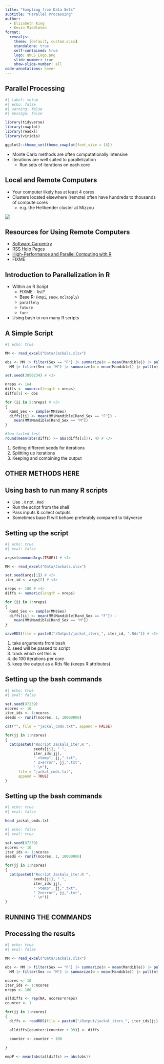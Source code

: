 ```yaml
---
title: "Sampling from Data Sets"
subtitle: "Parallel Processing"
author:
  - Elizabeth King
  - Kevin Middleton
format:
  revealjs:
    theme: [default, custom.scss]
    standalone: true
    self-contained: true
    logo: QMLS_Logo.png
    slide-number: true
    show-slide-number: all
code-annotations: hover
---
```


## Parallel Processing

```r
#| label: setup
#| echo: false
#| warning: false
#| message: false

library(tidyverse)
library(cowplot)
library(readxl)
library(viridis)

ggplot2::theme_set(theme_cowplot(font_size = 18))

```

- Monte Carlo methods are often computationally intensive
- Iterations are well suited to parallelization 
    - Run sets of iterations on each core


## Local and Remote Computers

- Your computer likely has at least 4 cores
- Clusters located elsewhere (remote) often have hundreds to thousands of compute cores
    - e.g. the Hellbender cluster at Mizzou

![](https://docs.rnet.missouri.edu/img/login-node.png)

## Resources for Using Remote Computers

- [Software Carpentry](https://software-carpentry.org/lessons/)
- [RSS Help Pages](https://docs.rnet.missouri.edu/)
- [High-Performance and Parallel Computing with R](https://cran.r-project.org/web/views/HighPerformanceComputing.html)
- FIXME

## Introduction to Parallelization in R

- Within an R Script
    - FIXME - list?
    - Base R: (`Rmpi`, `snow`, `mclapply`)
    - `parallely`
    - `future`
    - `furr`
- Using bash to run many R scripts
    

## A Simple Script 

```r
#| echo: true

MM <- read_excel("Data/Jackals.xlsx")

obs <- MM |> filter(Sex == "F") |> summarize(m = mean(Mandible)) |> pull(m) -
  MM |> filter(Sex == "M") |> summarize(m = mean(Mandible)) |> pull(m)

set.seed(3850234) # <1>

nreps <- 1e4
diffs <- numeric(length = nreps)
diffs[1] <- obs

for (ii in 2:nreps) # <2>
{
  Rand_Sex <- sample(MM$Sex)
  diffs[ii] <- mean(MM$Mandible[Rand_Sex == "F"]) -
    mean(MM$Mandible[Rand_Sex == "M"])
}

#two-tailed test
round(mean(abs(diffs) >= abs(diffs[1])), 4) # <3>

```

1. Setting different seeds for iterations
2. Splitting up iterations
3. Keeping and combining the output

## OTHER METHODS HERE

## Using bash to run many R scripts

  - Use `.R` not `.Rmd`
  - Run the script from the shell
  - Pass inputs & collect outputs
  - Sometimes base R will behave preferably compared to tidyverse 

## Setting up the script

```r
#| echo: true
#| eval: false

args=(commandArgs(TRUE)) # <1>

MM <- read_excel("Data/Jackals.xlsx")

set.seed(args[1]) # <2> 
iter_id <- args[2] # <3>

nreps <- 100 # <4>
diffs <- numeric(length = nreps)

for (ii in 1:nreps) 
{
  Rand_Sex <- sample(MM$Sex)
  diffs[ii] <- mean(MM$Mandible[Rand_Sex == "F"]) -
    mean(MM$Mandible[Rand_Sex == "M"])
}

saveRDS(file = paste0("/Output/jackal_iters_", iter_id, ".Rds")) # <5>

```

1. take arguments from bash
2. seed will be passed to script
3. track which set this is
4. do 100 iterations per core
5. keep the output as a Rds file (keeps R attributes)

## Setting up the bash commands

```r
#| echo: true
#| eval: false

set.seed(87239)
ncores <- 10
iter_ids <- 1:ncores
seeds <- runif(ncores, 1, 10000000)

cat("", file = "jackal_cmds.txt", append = FALSE)

for(jj in 1:ncores)
{
  cat(paste0("Rscript Jackals_iter.R ", 
             seeds[jj], " ",
             iter_ids[jj], 
             " >temp", jj,".txt",
             " 2>error", jj,".txt",
             " \n"), 
      file = "jackal_cmds.txt",
      append = TRUE)
}

```

## Setting up the bash commands

```bash
#| echo: true
#| eval: false

head jackal_cmds.txt

```

```r
#| echo: false
#| eval: true

set.seed(87239)
ncores <- 10
iter_ids <- 1:ncores
seeds <- runif(ncores, 1, 10000000)

for(jj in 1:ncores)
{
  cat(paste0("Rscript Jackals_iter.R ", 
             seeds[jj], " ",
             iter_ids[jj], 
             " >temp", jj,".txt",
             " 2>error", jj,".txt",
             " \n"))
}

```

## RUNNING THE COMMANDS

## Processing the results

```r
#| echo: true
#| eval: false

MM <- read_excel("Data/Jackals.xlsx")

obs <- MM |> filter(Sex == "F") |> summarize(m = mean(Mandible)) |> pull(m) -
  MM |> filter(Sex == "M") |> summarize(m = mean(Mandible)) |> pull(m)

ncores <- 10
iter_ids <- 1:ncores
nreps <- 100

alldiffs <- rep(NA, ncores*nreps)
counter <- 1  

for(jj in 1:ncores)
{
  diffs <- readRDS(file = paste0("/Output/jackal_iters_", iter_ids[jj], ".Rds"))

  alldiffs[counter:(counter + 99)] <- diffs

  counter <- counter + 100
  
}

empP <- mean(abs(alldiffs) >= abs(obs))

```

